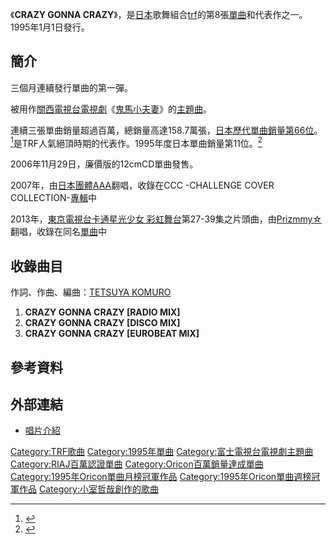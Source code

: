 {{Infobox Single 
| Name           = CRAZY GONNA CRAZY
| Artist         = [[TRF|trf]]
| Album          = [[dAnce_to_positive|dAnce to positive]]
| Released       = 1995年1月1日
| Format         = [[單曲|單曲CD]]
| Recorded       = 
| Genre          = [[J-POP|J-POP]]
| Length         =
| Label          = [[avex_trax|avex trax]]
| Writer         = [[小室哲哉|小室哲哉]]
| Producer       = Tetsuya Komuro
| Certification  = Million（[[日本唱片協會|日本唱片協會]]）
| Chart position =  *週間最高排行第1位（[[Oricon公信榜|Oricon]]）
*1995年1月度排行第1位（[[Oricon公信榜|Oricon]]）
*1991年度年間排行第11位（[[Oricon公信榜|Oricon]]）
| Last single    = [[BOY_MEETS_GIRL|BOY MEETS GIRL]]<br />（1994年）
| This single    = '''CRAZY GONNA CRAZY'''<br />（1995年）
| Next single    = [[masquerade_(trf單曲)|masquerade]]<br />（1995年）
}}
《'''CRAZY GONNA CRAZY'''》，是[[日本|日本]]歌舞組合[[TRF|trf]]的第8張[[單曲|單曲]]和代表作之一。1995年1月1日發行。

==簡介==
三個月連續發行單曲的第一彈。

被用作[[關西電視台|關西電視台]][[日本電視劇|電視劇]]《[[鬼馬小夫妻|鬼馬小夫妻]]》的[[主題曲|主題曲]]。

連續三張單曲銷量超過百萬，總銷量高達158.7萬張，[[日本最暢銷單曲列表|日本歷代單曲銷量第66位]]。<ref>{{Cite web |url=http://www.musictvprogram.com/corner-ranking-single.html |script-title=ja:歴代シングルランキング |access-date=2010-12-13 |archive-url=https://web.archive.org/web/20100827183309/http://www.musictvprogram.com/corner-ranking-single.html |archive-date=2010-08-27 |dead-url=yes }}</ref>是TRF人氣絕頂時期的代表作。1995年度日本單曲銷量第11位。<ref>{{Cite web |url=http://www.musictvprogram.com/corner-ranking-1994.html |script-title=ja:1994年間シングルランキング TOP100 |access-date=2010-12-13 |archive-url=https://web.archive.org/web/20110520131117/http://musictvprogram.com/corner-ranking-1994.html |archive-date=2011-05-20 |dead-url=yes }}</ref>

2006年11月29日，廉價版的12cmCD單曲發售。

2007年，由[[日本|日本]][[團體|團體]][[AAA_(團體)|AAA]]翻唱，收錄在CCC -CHALLENGE COVER COLLECTION-[[專輯|專輯]]中

2013年，[[東京電視台|東京電視台]][[卡通|卡通]][[星光少女_彩虹舞台|星光少女 彩虹舞台]]第27-39集之片頭曲，由[[Prizmmy☆|Prizmmy☆]]翻唱，收錄在同名[[單曲|單曲]]中

==收錄曲目==
作詞、作曲、編曲：[[小室哲哉|TETSUYA KOMURO]]
# '''CRAZY GONNA CRAZY [RADIO MIX]''' 
# '''CRAZY GONNA CRAZY [DISCO MIX]'''
# '''CRAZY GONNA CRAZY [EUROBEAT MIX]'''

==參考資料==
{{reflist}}

==外部連結==
*[https://web.archive.org/web/20100531071219/http://trf.avexnet.or.jp/discography/avdd-20082.html 唱片介紹]

{{Oricon單曲月榜冠軍 (1990年代後期)|1995年1月}}

{{DEFAULTSORT:Crazy Gonna Crazy}}
[[Category:TRF歌曲|Category:TRF歌曲]]
[[Category:1995年單曲|Category:1995年單曲]]
[[Category:富士電視台電視劇主題曲|Category:富士電視台電視劇主題曲]]
[[Category:RIAJ百萬認證單曲|Category:RIAJ百萬認證單曲]]
[[Category:Oricon百萬銷量達成單曲|Category:Oricon百萬銷量達成單曲]]
[[Category:1995年Oricon單曲月榜冠軍作品|Category:1995年Oricon單曲月榜冠軍作品]]
[[Category:1995年Oricon單曲週榜冠軍作品|Category:1995年Oricon單曲週榜冠軍作品]]
[[Category:小室哲哉創作的歌曲|Category:小室哲哉創作的歌曲]]